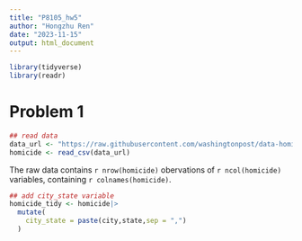 ```yaml
---
title: "P8105_hw5"
author: "Hongzhu Ren"
date: "2023-11-15"
output: html_document
---
```

```r
library(tidyverse)
library(readr)
```

# Problem 1
```r
## read data
data_url <- "https://raw.githubusercontent.com/washingtonpost/data-homicides/master/homicide-data.csv"
homicide <- read_csv(data_url)
```

The raw data contains `r nrow(homicide)` obervations of `r ncol(homicide)` variables, containing `r colnames(homicide)`.

```r
## add city_state variable
homicide_tidy <- homicide|>
  mutate(
    city_state = paste(city,state,sep = ",")
  )

```

